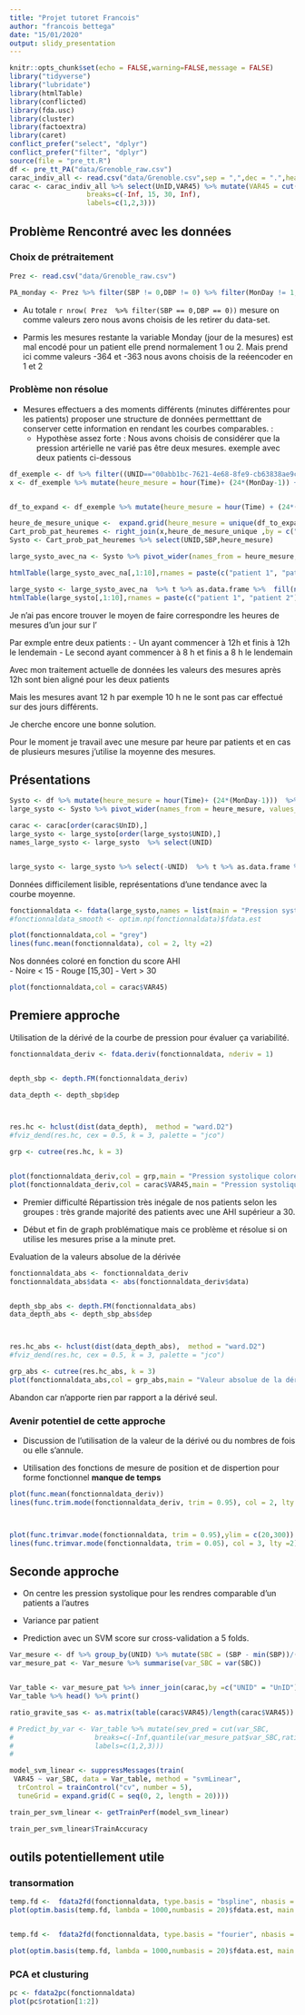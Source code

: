 ```yaml
---
title: "Projet tutoret Francois"
author: "francois bettega"
date: "15/01/2020"
output: slidy_presentation
---
```


```r
knitr::opts_chunk$set(echo = FALSE,warning=FALSE,message = FALSE)
library("tidyverse")
library("lubridate")
library(htmlTable)
library(conflicted)
library(fda.usc)
library(cluster)
library(factoextra)
library(caret)
conflict_prefer("select", "dplyr")
conflict_prefer("filter", "dplyr")
source(file = "pre_tt.R")
df <- pre_tt_PA("data/Grenoble_raw.csv")
carac_indiv_all <- read.csv("data/Grenoble.csv",sep = ",",dec = ".",header = TRUE)
carac <- carac_indiv_all %>% select(UnID,VAR45) %>% mutate(VAR45 = cut(VAR45, 
                   breaks=c(-Inf, 15, 30, Inf), 
                   labels=c(1,2,3)))
```

## Problème Rencontré avec les données 


### Choix de prétraitement

```r
Prez <- read.csv("data/Grenoble_raw.csv")

PA_monday <- Prez %>% filter(SBP != 0,DBP != 0) %>% filter(MonDay != 1,MonDay != 2) 
```

- Au totale `r nrow( Prez  %>% filter(SBP == 0,DBP == 0))` mesure on comme valeurs zero nous avons choisis de les retirer du data-set.

- Parmis les mesures restante la variable Monday (jour de la mesures) est mal encodé pour un patient elle prend normalement 1 ou 2. Mais prend ici comme valeurs -364 et -363 nous avons choisis de la reéencoder en 1 et 2


### Problème non résolue

- Mesures effectuers a des moments différents (minutes différentes pour les patients) proposer une structure de données permetttant de conserver cette information en rendant les courbes comparables. : 
  - Hypothèse assez forte : Nous avons choisis de considérer que la pression artérielle ne varié pas être deux mesures. exemple avec deux patients ci-dessous

```r
df_exemple <- df %>% filter((UNID=="00abb1bc-7621-4e68-8fe9-cb63838ae9ca" |UNID=="ffad3cfc-b785-4ad4-8492-d7968c0e1aaa" ) )
x <- df_exemple %>% mutate(heure_mesure = hour(Time)+ (24*(MonDay-1)) + minute(Time)/60) 


df_to_expand <- df_exemple %>% mutate(heure_mesure = hour(Time) + (24*(MonDay-1)) + minute(Time)/60)

heure_de_mesure_unique <-  expand.grid(heure_mesure = unique(df_to_expand$heure_mesure),UNID =unique(df_to_expand$UNID))
Cart_prob_pat_heuremes <- right_join(x,heure_de_mesure_unique ,by = c("UNID", "heure_mesure"))
Systo <- Cart_prob_pat_heuremes %>% select(UNID,SBP,heure_mesure)

large_systo_avec_na <- Systo %>% pivot_wider(names_from = heure_mesure, values_from = SBP) %>% select(-UNID)

htmlTable(large_systo_avec_na[,1:10],rnames = paste(c("patient 1", "patient 2")),caption="Exemple de données pour deux patients avec les NA")

large_systo <- large_systo_avec_na  %>% t %>% as.data.frame %>%  fill(names(.), .direction = "downup") %>% t
htmlTable(large_systo[,1:10],rnames = paste(c("patient 1", "patient 2")),header =  colnames(large_systo_avec_na)[1:10],caption="Exemple de données pour deux patients avec les complété")
```





Je n'ai pas encore trouver le moyen de faire correspondre les heures de mesures d'un jour sur l'

Par exmple entre deux patients : 
- Un ayant commencer à 12h et finis à 12h le lendemain 
- Le second ayant commencer à 8 h et finis a 8 h le lendemain

Avec mon traitement actuelle de données les valeurs des mesures après 12h sont bien aligné pour les deux patients

Mais les mesures avant 12 h par exemple 10 h ne le sont pas car effectué sur des jours différents.

Je cherche encore une bonne solution.

Pour le moment je travail avec une mesure par heure par patients et en cas de plusieurs mesures j'utilise la moyenne des mesures.

## Présentations 

```r
Systo <- df %>% mutate(heure_mesure = hour(Time)+ (24*(MonDay-1)))  %>% select(UNID,SBP,heure_mesure)
large_systo <- Systo %>% pivot_wider(names_from = heure_mesure, values_from = SBP,values_fn = list(SBP = mean)) 

carac <- carac[order(carac$UnID),]
large_systo <- large_systo[order(large_systo$UNID),]
names_large_systo <- large_systo  %>% select(UNID)


large_systo <- large_systo %>% select(-UNID)  %>% t %>% as.data.frame %>%  fill(names(.), .direction = "downup") %>% t
```

Données difficilement lisible, représentations d'une tendance avec la courbe moyenne.

```r
fonctionnaldata <- fdata(large_systo,names = list(main = "Pression systolique", xlab = "heure de la mesure" , ylab = "SBP"))
#fonctionnaldata_smooth <- optim.np(fonctionnaldata)$fdata.est
```


```r
plot(fonctionnaldata,col = "grey")
lines(func.mean(fonctionnaldata), col = 2, lty =2)
```

Nos données coloré en fonction du score AHI  
- Noire < 15
- Rouge [15,30]
- Vert > 30
```r
plot(fonctionnaldata,col = carac$VAR45)
```





## Premiere approche


Utilisation de la dérivé de la courbe de pression pour évaluer ça variabilité.
```r
fonctionnaldata_deriv <- fdata.deriv(fonctionnaldata, nderiv = 1)


depth_sbp <- depth.FM(fonctionnaldata_deriv)

data_depth <- depth_sbp$dep



res.hc <- hclust(dist(data_depth),  method = "ward.D2")
#fviz_dend(res.hc, cex = 0.5, k = 3, palette = "jco") 

grp <- cutree(res.hc, k = 3)


plot(fonctionnaldata_deriv,col = grp,main = "Pression systolique coloré en fonction \n de la distance a la courbe mediane",ylab = "Dérivée la SPB en fonction du temps")
plot(fonctionnaldata_deriv,col = carac$VAR45,main = "Pression systolique coloré en fonction \n de la distance a la AHI",ylab = "Dérivée la SPB en fonction du temps")
```

- Premier difficulté Répartission très inégale de nos patients selon les groupes : très grande majorité des patients avec une AHI supérieur a 30.


- Début et fin de graph problématique mais ce problème et résolue si on utilise les mesures prise a la minute pret.



Evaluation de la valeurs absolue de la dérivée
```r
fonctionnaldata_abs <- fonctionnaldata_deriv
fonctionnaldata_abs$data <- abs(fonctionnaldata_deriv$data)


depth_sbp_abs <- depth.FM(fonctionnaldata_abs)
data_depth_abs <- depth_sbp_abs$dep



res.hc_abs <- hclust(dist(data_depth_abs),  method = "ward.D2")
#fviz_dend(res.hc, cex = 0.5, k = 3, palette = "jco") 

grp_abs <- cutree(res.hc_abs, k = 3)
plot(fonctionnaldata_abs,col = grp_abs,main = "Valeur absolue de la dérivé de la pression systolique \n  coloréen fonction  de la distance a la courbe mediane",ylab = "Valeur absolue Dérivée la SPB en fonction du temps")
```

Abandon car n'apporte rien par rapport a la dérivé seul.


### Avenir potentiel de cette approche 

- Discussion de l'utilisation de la valeur de la dérivé ou du nombres de fois ou elle s'annule.

- Utilisation des fonctions de mesure de position et de dispertion pour forme fonctionnel 
**manque de temps**

```r

plot(func.mean(fonctionnaldata_deriv))
lines(func.trim.mode(fonctionnaldata_deriv, trim = 0.95), col = 2, lty =2)



plot(func.trimvar.mode(fonctionnaldata, trim = 0.95),ylim = c(20,300))
lines(func.trimvar.mode(fonctionnaldata, trim = 0.05), col = 3, lty =2)
```


## Seconde approche

- On centre les pression systolique pour les rendres comparable d'un patients a l'autres 

- Variance par patient

- Prediction avec un SVM score sur cross-validation a 5 folds.
```r
Var_mesure <- df %>% group_by(UNID) %>% mutate(SBC = (SBP - min(SBP))/(max(SBP) - min(SBP))) 
var_mesure_pat <- Var_mesure %>% summarise(var_SBC = var(SBC)) 


Var_table <- var_mesure_pat %>% inner_join(carac,by =c("UNID" = "UnID"))
Var_table %>% head() %>% print()

ratio_gravite_sas <- as.matrix(table(carac$VAR45)/length(carac$VAR45))

# Predict_by_var <- Var_table %>% mutate(sev_pred = cut(var_SBC, 
#                    breaks=c(-Inf,quantile(var_mesure_pat$var_SBC,ratio_gravite_sas[c(1,3),1]), Inf), 
#                    labels=c(1,2,3)))
#   

model_svm_linear <- suppressMessages(train(
 VAR45 ~ var_SBC, data = Var_table, method = "svmLinear",
  trControl = trainControl("cv", number = 5),
  tuneGrid = expand.grid(C = seq(0, 2, length = 20))))

train_per_svm_linear <- getTrainPerf(model_svm_linear)

train_per_svm_linear$TrainAccuracy
```






## outils potentiellement utile
### transormation
```r
temp.fd <-  fdata2fd(fonctionnaldata, type.basis = "bspline", nbasis = 15)
plot(optim.basis(temp.fd, lambda = 1000,numbasis = 20)$fdata.est, main = "Bspline basis")


temp.fd <-  fdata2fd(fonctionnaldata, type.basis = "fourier", nbasis = 15)

plot(optim.basis(temp.fd, lambda = 1000,numbasis = 20)$fdata.est, main = "fourier basis")
```


### PCA et clusturing

```r
pc <- fdata2pc(fonctionnaldata)
plot(pc$rotation[1:2])
```



